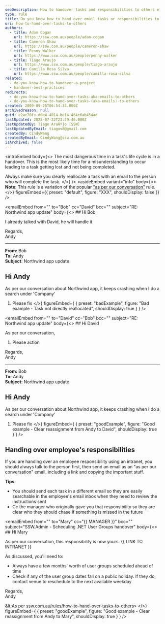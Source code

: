 ```yaml
---
seoDescription: How to handover tasks and responsibilities to others effectively, ensuring a smooth transition and minimizing misunderstandings.
type: rule
title: Do you know how to hand over email tasks or responsibilities to others?
uri: how-to-hand-over-tasks-to-others
authors:
  - title: Adam Cogan
    url: https://ssw.com.au/people/adam-cogan
  - title: Cameron Shaw
    url: https://ssw.com.au/people/cameron-shaw
  - title: Penny Walker
    url: https://www.ssw.com.au/people/penny-walker
  - title: Tiago Araujo
    url: https://www.ssw.com.au/people/tiago-araujo
  - title: Camilla Rosa Silva
    url: https://www.ssw.com.au/people/camilla-rosa-silva
related:
  - do-you-know-how-to-handover-a-project
  - handover-best-practices
redirects:
  - do-you-know-how-to-hand-over-tasks-aka-emails-to-others
  - do-you-know-how-to-hand-over-tasks-(aka-emails)-to-others
created: 2009-09-25T06:54:34.000Z
archivedreason: null
guid: e2ac70fe-d0e4-4014-be14-464c6ab454ad
lastUpdated: 2025-07-22T23:29:46.000Z
lastUpdatedBy: Tiago AraÃºjo [SSW]
lastUpdatedByEmail: tiagov8@gmail.com
createdBy: CindyWang
createdByEmail: CindyWang@ssw.com.au
isArchived: false
---
```


<introEmbed
  body={<>
The most dangerous time in a task's life cycle is in a handover. This is the most likely time for a misunderstanding to occur leading to a task getting lost and not being completed.

Always make sure you clearly reallocate a task with an email to the person who will complete the task.
  </>}
/>
<asideEmbed
  variant="info"
  body={<>
    **Note:** This rule is a variation of the popular ["as per our conversation"](/as-per-our-conversation-emails) rule.
  </>}
  figureEmbed={{
    preset: "default",
    figure: "XXX",
    shouldDisplay: false
  }}
/>

<emailEmbed
  from=""
  to="Bob"
  cc="David"
  bcc=""
  subject="RE: Northwind app update"
  body={<>
    ## Hi Bob

I already talked with David, he will handle it

Regards,\
Andy

---

**From:** Bob\
**To:** Andy\
**Subject:** Northwind app update

## Hi Andy

As per our conversation about Northwind app, it keeps crashing when I do a search under 'Company'

1. Please fix
  </>}
  figureEmbed={ {
    preset: "badExample",
    figure: "Bad example - Task not directly reallocated",
    shouldDisplay: true
  } }
/>

<emailEmbed
  from=""
  to="David"
  cc="Bob"
  bcc=""
  subject="RE: Northwind app update"
  body={<>
    ## Hi David

As per our conversation,

1. Please action

Regards,\
Andy

---

**From:** Bob\
**To:** Andy\
**Subject:** Northwind app update

## Hi Andy

As per our conversation about Northwind app, it keeps crashing when I do a search under 'Company'

1. Please fix
  </>}
  figureEmbed={ {
    preset: "goodExample",
    figure: "Good example - Clear reassignment from Andy to David",
    shouldDisplay: true
  } }
/>

## Handing over employee's responsibilities

If you are handing over an employee responsibility using an intranet, you should always talk to the person first, then send an email as an "as per our conversation" email, including a link and copying the important stuff.

**Tips:**

* You should send each task in a different email so they are easily searchable in the employee's email inbox when they need to review the instructions sent
* Cc the manager who originally gave you that responsibility so they are clear who they should chase if something is missed in the future

<emailEmbed
  from=""
  to="Mary"
  cc="&#123;&#123; MANAGER &#125;&#125;"
  bcc=""
  subject="SSW.Admin - Scheduling .NET User Groups handover"
  body={<>
    ## Hi Mary

As per our conversation, this responsibility is now yours: &#123;&#123; LINK TO INTRANET &#125;&#125;

As discussed, you'll need to:

* Always have a few months' worth of user groups scheduled ahead of time
* Check if any of the user group dates fall on a public holiday. If they do, contact venue to reschedule to the next available weekday

Regards,\
Andy

\&lt;As per [ssw.com.au/rules/how-to-hand-over-tasks-to-others](/how-to-hand-over-tasks-to-others)&gt;
  </>}
  figureEmbed={ {
    preset: "goodExample",
    figure: "Good example - Clear reassignment from Andy to Mary",
    shouldDisplay: true
  } }
/>
